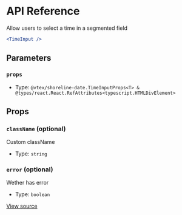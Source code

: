 # API Reference

Allow users to select a time in a segmented field

```jsx
<TimeInput />
```

## Parameters

### `props`

- Type: `@vtex/shoreline-date.TimeInputProps<T> & @types/react.React.RefAttributes<typescript.HTMLDivElement>`

## Props

### `className` (optional)

Custom className

- Type: `string`

### `error` (optional)

Wether has error

- Type: `boolean`

[View source](https://github.com/vtex/shoreline/blob/d22bc022c/packages/date/src/time-input/time-input.tsx#L24)
